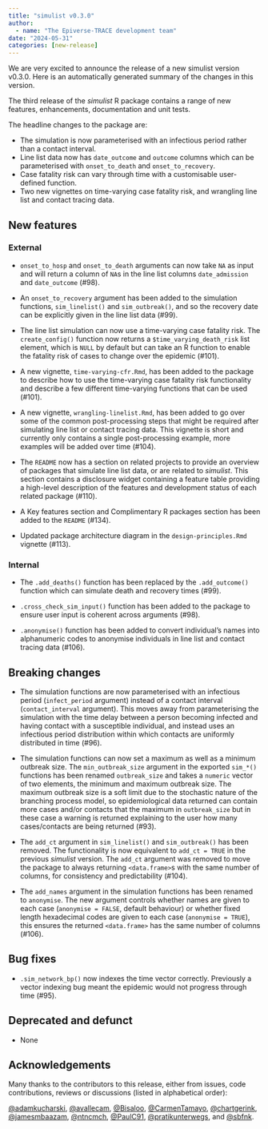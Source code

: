 ```yaml
---
title: "simulist v0.3.0"
author:
  - name: "The Epiverse-TRACE development team"
date: "2024-05-31"
categories: [new-release]
---
```


We are very excited to announce the release of a new simulist version v0.3.0.
Here is an automatically generated summary of the changes in this version.

The third release of the _simulist_ R package contains a range of new features, enhancements, documentation and unit tests. 

The headline changes to the package are:

* The simulation is now parameterised with an infectious period rather than a contact interval.
* Line list data now has `date_outcome` and `outcome` columns which can be parameterised with `onset_to_death` and `onset_to_recovery`.
* Case fatality risk can vary through time with a customisable user-defined function.
* Two new vignettes on time-varying case fatality risk, and wrangling line list and contact tracing data.

## New features

### External

* `onset_to_hosp` and `onset_to_death` arguments can now take `NA` as input and will return a column of `NA`s in the line list columns `date_admission` and `date_outcome` (#98).

* An `onset_to_recovery` argument has been added to the simulation functions, `sim_linelist()` and `sim_outbreak()`, and so the recovery date can be explicitly given in the line list data (#99).

* The line list simulation can now use a time-varying case fatality risk. The `create_config()` function now returns a `$time_varying_death_risk` list element, which is `NULL` by default but can take an R function to enable the fatality risk of cases to change over the epidemic (#101).

* A new vignette, `time-varying-cfr.Rmd`, has been added to the package to describe how to use the time-varying case fatality risk functionality and describe a few different time-varying functions that can be used (#101).

* A new vignette, `wrangling-linelist.Rmd`, has been added to go over some of the common post-processing steps that might be required after simulating line list or contact tracing data. This vignette is short and currently only contains a single post-processing example, more examples will be added over time (#104).

* The `README` now has a section on related projects to provide an overview of packages that simulate line list data, or are related to _simulist_. This section contains a disclosure widget containing a feature table providing a high-level description of the features and development status of each related package (#110).

* A Key features section and Complimentary R packages section has been added to the `README` (#134).

* Updated package architecture diagram in the `design-principles.Rmd` vignette (#113).

### Internal

* The `.add_deaths()` function has been replaced by the `.add_outcome()` function which can simulate death and recovery times (#99).

* `.cross_check_sim_input()` function has been added to the package to ensure user input is coherent across arguments (#98).

* `.anonymise()` function has been added to convert individual's names into alphanumeric codes to anonymise individuals in line list and contact tracing data (#106).

## Breaking changes

* The simulation functions are now parameterised with an infectious period (`infect_period` argument) instead of a contact interval (`contact_interval` argument). This moves away from parameterising the simulation with the time delay between a person becoming infected and having contact with a susceptible individual, and instead uses an infectious period distribution within which contacts are uniformly distributed in time (#96). 

* The simulation functions can now set a maximum as well as a minimum outbreak size. The `min_outbreak_size` argument in the exported `sim_*()` functions has been renamed `outbreak_size` and takes a `numeric` vector of two elements, the minimum and maximum outbreak size. The maximum outbreak size is a soft limit due to the stochastic nature of the branching process model, so epidemiological data returned can contain more cases and/or contacts that the maximum in `outbreak_size` but in these case a warning is returned explaining to the user how many cases/contacts are being returned (#93).

* The `add_ct` argument in `sim_linelist()` and `sim_outbreak()` has been removed. The functionality is now equivalent to `add_ct = TRUE` in the previous _simulist_ version. The `add_ct` argument was removed to move the package to always returning `<data.frame>`s with the same number of columns, for consistency and predictability (#104).

* The `add_names` argument in the simulation functions has been renamed to `anonymise`. The new argument controls whether names are given to each case (`anonymise = FALSE`, default behaviour) or whether fixed length hexadecimal codes are given to each case (`anonymise = TRUE`), this ensures the returned `<data.frame>` has the same number of columns (#106). 

## Bug fixes

* `.sim_network_bp()` now indexes the time vector correctly. Previously a vector indexing bug meant the epidemic would not progress through time (#95).

## Deprecated and defunct

* None

## Acknowledgements

Many thanks to the contributors to this release, either from issues, code contributions, reviews or discussions (listed in alphabetical order):

[@adamkucharski](https://github.com/adamkucharski), [@avallecam](https://github.com/avallecam), [@Bisaloo](https://github.com/Bisaloo), [@CarmenTamayo](https://github.com/CarmenTamayo), [@chartgerink](https://github.com/chartgerink), [@jamesmbaazam](https://github.com/jamesmbaazam), [@ntncmch](https://github.com/ntncmch), [@PaulC91](https://github.com/PaulC91), [@pratikunterwegs](https://github.com/pratikunterwegs), and [@sbfnk](https://github.com/sbfnk).
